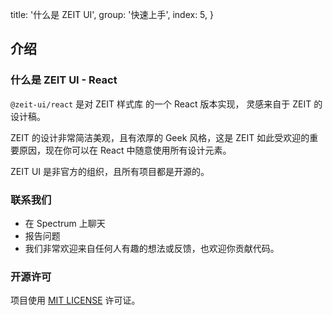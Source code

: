 
  title: '什么是 ZEIT UI',
  group: '快速上手',
  index: 5,
}


## 介绍

### 什么是 ZEIT UI - React

`@zeit-ui/react` 是对 <Link rel="nofollow" target="_blank" pure href="https://github.com/zeit-ui/zeit-style">ZEIT 样式库</Link> 的一个 React 版本实现，
灵感来自于 <Link rel="nofollow" target="_blank" pure href="https://zeit.co/design">ZEIT 的设计稿</Link>。

ZEIT 的设计非常简洁美观，且有浓厚的 Geek 风格，这是 ZEIT 如此受欢迎的重要原因，现在你可以在 React 中随意使用所有设计元素。

ZEIT UI 是非官方的组织，且所有项目都是开源的。

<Spacer y={3} />

### 联系我们

- <Link pure color target="_blank" rel="nofollow" href="https://spectrum.chat/zeit-ui/general?tab=posts">在 Spectrum 上聊天</Link>
- <Link pure color target="_blank" rel="nofollow" href="https://github.com/zeit-ui/react/issues/new">报告问题</Link>
- 我们非常欢迎来自任何人有趣的想法或反馈，也欢迎你贡献代码。

<Spacer y={3} />

### 开源许可

项目使用 [MIT LICENSE](https://github.com/zeit-ui/react/blob/master/LICENSE) 许可证。

